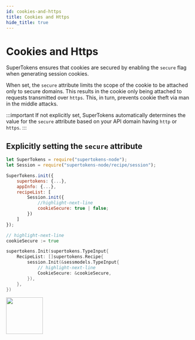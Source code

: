 ```yaml
---
id: cookies-and-https
title: Cookies and Https
hide_title: true
---
```


<!-- COPY DOCS -->
<!-- ./session/common-customizations/sessions/cookies-and-https.mdx -->


# Cookies and Https

SuperTokens ensures that cookies are secured by enabling the ``secure`` flag when generating session cookies.

When set, the ``secure`` attribute limits the scope of the cookie to be attached only to secure domains. This results in the cookie only being attached to requests transmitted over `https`. This, in turn, prevents cookie theft via man in the middle attacks.

:::important
If not explicitly set, SuperTokens automatically determines the value for the ``secure`` attribute based on your API domain having `http` or `https`.
:::

## Explicitly setting the `secure` attribute

<BackendSDKTabs>
<TabItem value="nodejs">

```jsx
let SuperTokens = require("supertokens-node");
let Session = require("supertokens-node/recipe/session");

SuperTokens.init({
    supertokens: {...},
    appInfo: {...},
    recipeList: [
        Session.init({
            //highlight-next-line
            cookieSecure: true | false;
        })
    ]
});
```
</TabItem>
<TabItem value="go">

```go
// highlight-next-line
cookieSecure := true

supertokens.Init(supertokens.TypeInput{
    RecipeList: []supertokens.Recipe{
        session.Init(&sessmodels.TypeInput{
            // highlight-next-line
            CookieSecure: &cookieSecure,
        }),
    },
})
```
</TabItem>
<TabItem value="python">

<img src="/img/work-in-progress.png" width="100" />

</TabItem>
</BackendSDKTabs>
